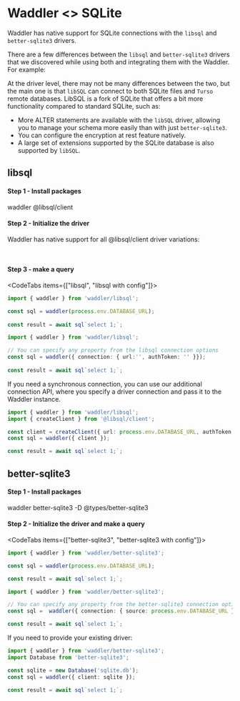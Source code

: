 
# Waddler \<\> SQLite

Waddler has native support for SQLite connections with the `libsql` and `better-sqlite3` drivers.
  
There are a few differences between the `libsql` and `better-sqlite3` drivers that we discovered while using both and integrating them with the Waddler. For example:

At the driver level, there may not be many differences between the two, but the main one is that `libSQL` can connect to both SQLite files and `Turso` remote databases. LibSQL is a fork of SQLite that offers a bit more functionality compared to standard SQLite, such as:

- More ALTER statements are available with the `libSQL` driver, allowing you to manage your schema more easily than with just `better-sqlite3`.
- You can configure the encryption at rest feature natively.
- A large set of extensions supported by the SQLite database is also supported by `libSQL`.

## libsql
#### Step 1 - Install packages
<Npm>
waddler @libsql/client
</Npm>

#### Step 2 - Initialize the driver
Waddler has native support for all @libsql/client driver variations:

<LibsqlTable />
<br/>
<LibsqlTabs />

#### Step 3 - make a query
<CodeTabs items={["libsql", "libsql with config"]}>
```typescript copy
import { waddler } from 'waddler/libsql';

const sql = waddler(process.env.DATABASE_URL);
 
const result = await sql`select 1;`;
```
```typescript copy
import { waddler } from 'waddler/libsql';

// You can specify any property from the libsql connection options
const sql = waddler({ connection: { url:'', authToken: '' }});
 
const result = await sql`select 1;`;
```
</CodeTabs>

If you need a synchronous connection, you can use our additional connection API, 
where you specify a driver connection and pass it to the Waddler instance.

```typescript copy
import { waddler } from 'waddler/libsql';
import { createClient } from '@libsql/client';

const client = createClient({ url: process.env.DATABASE_URL, authToken: process.env.DATABASE_AUTH_TOKEN });
const sql = waddler({ client });

const result = await sql`select 1;`;
```

## better-sqlite3
#### Step 1 - Install packages
<Npm>
waddler better-sqlite3
-D @types/better-sqlite3
</Npm>

#### Step 2 - Initialize the driver and make a query
<CodeTabs items={["better-sqlite3", "better-sqlite3 with config"]}>
```typescript copy
import { waddler } from 'waddler/better-sqlite3';

const sql = waddler(process.env.DATABASE_URL);

const result = await sql`select 1;`;
```
```typescript copy
import { waddler } from 'waddler/better-sqlite3';

// You can specify any property from the better-sqlite3 connection options
const sql =  waddler({ connection: { source: process.env.DATABASE_URL }});

const result = await sql`select 1;`;
```
</CodeTabs>

If you need to provide your existing driver:
```typescript copy
import { waddler } from 'waddler/better-sqlite3';
import Database from 'better-sqlite3';

const sqlite = new Database('sqlite.db');
const sql = waddler({ client: sqlite });

const result = await sql`select 1;`;
```
